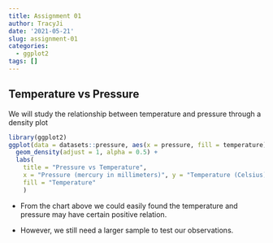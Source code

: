 ```yaml
---
title: Assignment 01
author: TracyJi
date: '2021-05-21'
slug: assignment-01
categories:
  - ggplot2
tags: []
---
```



## Temperature vs Pressure
We will study the relationship between temperature and pressure through a density plot

```r
library(ggplot2)
ggplot(data = datasets::pressure, aes(x = pressure, fill = temperature)) +
  geom_density(adjust = 1, alpha = 0.5) +
  labs(
    title = "Pressure vs Temperature", 
    x = "Pressure (mercury in millimeters)", y = "Temperature (Celsius)",
    fill = "Temperature"
    )
```

* From the chart above we could easily found the temperature and pressure may have certain positive relation.

* However, we still need a larger sample to test our observations.


